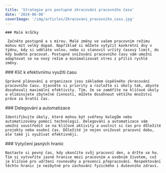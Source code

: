 ```yaml
---
title: 'Strategie pro postupné zkracování pracovního času'
date: '2024-06-08'
coverImage: '/img/articles/Zkracovani_pracovniho_casu.jpg'
---
```


<div class="main__post--content">
  <div>
   
    ### Malé krůčky

     Začněte postupně a s mírou. Malé změny ve vašem pracovním režimu mohou mít velký dopad. Například si můžete vytyčit konkrétní dny v týdnu, kdy si uděláte volno, nebo si stanovit určitý časový limit, do kdy budete pracovat. Postupné snižování pracovního času vám umožní adaptovat se na nový režim a minimalizovat stres z příliš rychlé změny.

  </div>
  <div>
    ### Klíč k efektivnímu využití času

    Správné plánování a organizace jsou základem úspěšného zkracování pracovního času. Ujasněte si priority a rozložte si úkoly tak, abyste dosahovali maximální efektivity. Tím, že se zaměříte na klíčové úkoly a eliminujete zbytečné činnosti, můžete dosáhnout většího množství práce za kratší čas.

  </div>
  <div>
    ### Delegování a automatizace

    Identifikujte úkoly, které mohou být svěřeny kolegům nebo automatizovány pomocí technologií. Delegování a automatizace vám umožní soustředit se na klíčové aktivity a uvolnit si čas pro důležité projekty nebo osobní čas. Důležité je nejen snižovat pracovní dobu, ale také ji využívat efektivněji.

  </div>
  <div>
    ### Vytyčení jasných hranic

    Nastavte si pevný čas, kdy ukončíte svůj pracovní den, a držte se ho. Tím si vytvoříte jasné hranice mezi pracovním a osobním životem, což je klíčové pro udržení rovnováhy a prevenci přepracování. Respektování těchto hranic je nezbytné pro zachování fyzického i duševního zdraví.

  </div>
</div>
